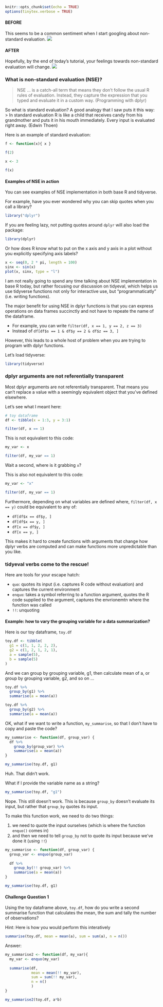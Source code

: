 ```r
knitr::opts_chunk$set(echo = TRUE)
options(tinytex.verbose = TRUE)
```

#### BEFORE
This seems to be a common sentiment when I start googling about non-standard evaluation.
![](figures/I_hate_NSE.png)

#### AFTER
Hopefully, by the end of today's tutorial, your feelings towards non-standard evaluation will change.
![](figures/Oprah.jpg)

### What is non-standard evaluation (NSE)?
> NSE ... is a catch-all term that means they don't follow the usual R rules of evaluation. Instead, they capture the expression that you typed and evaluate it in a custom way. (Programming with dplyr)

So what is standard evaluation? A good analogy that I saw puts it this way: 
> In standard evaluation R is like a child that receives candy from his grandmother and puts it in his mouth immediately. Every input is evaluated right away. (Edwin Thoen)

Here is an example of standard evaluation:
```r
f <- function(x){ x }

f(2)

x <- 3

f(x)
```


#### Examples of NSE in action
You can see examples of NSE implementation in both base R and tidyverse.

For example, have you ever wondered why you can skip quotes when you call a library?
```r
library("dplyr")
```
If you are feeling lazy, not putting quotes around `dplyr` will also load the package:
```r
library(dplyr)
```

Or how does R know what to put on the x axis and y axis in a plot without you explicitly specifying axis labels? 
```r
x <- seq(0, 2 * pi, length = 100)
sinx <- sin(x)
plot(x, sinx, type = "l")
```


I am not really going to spend any time talking about NSE implementation in base R today, but rather focusing our discussion on tidyeval, which helps us use tidyverse functions not only for interactive use, but "programmaticatly" (i.e. writing functions).

The major benefit for using NSE in dplyr functions is that you can express operations on data frames succinctly and not have to repeate the name of the dataframe.

* For example, you can write `filter(df, x == 1, y == 2, z == 3)`
* Instead of `df[df$s == 1 & df$y == 2 & df$z == 3, ]`

However, this leads to a whole host of problem when you are trying to program with dplyr functions. 



Let's load tidyverse:
```r
library(tidyverse)
```


### dplyr arguments are not referentially transparent
Most dplyr arguments are not referentially transparent. That means you can’t replace a value with a seemingly equivalent object that you’ve defined elsewhere.

Let's see what I meant here:
```r
# toy dataframe
df <- tibble(x = 1:3, y = 3:1)

filter(df, x == 1)
```

This is not equivalent to this code: 
```r
my_var <- x

filter(df, my_var == 1)
```
Wait a second, where is it grabbing `x`? 

This is also not equivalent to this code:
```r
my_var <- "x"

filter(df, my_var == 1)
```

Furthermore, depending on what variables are defined where, `filter(df, x == y)` could be equivalent to any of:

* `df[df$x == df$y, ]`
* `df[df$x == y, ]`
* `df[x == df$y, ]`
* `df[x == y, ]`
 
This makes it hard to create functions with arguments that change how dplyr verbs are computed and can make functions more unpredictable than you like.


### tidyeval verbs come to the rescue!
Here are tools for your escape hatch:

* `quo`: quotes its input (i.e. captures R code without evaluation) and captures the current environment
* `enquo`: takes a symbol referring to a function argument, quotes the R code supplied to the argument, captures the envrionemtn where the function was called
* `!!`: unquoting

#### Example: how to vary the grouping variable for a data summarization?
Here is our toy dataframe, `toy.df`
```r
toy.df <- tibble(
  g1 = c(1, 1, 2, 2, 2),
  g2 = c(1, 2, 1, 2, 1),
  a = sample(5),
  b = sample(5)
)
```

And we can group by grouping variable, g1, then calculate mean of a, or group by grouping variable, g2, and so on ...
```r
toy.df %>% 
  group_by(g1) %>% 
  summarise(a = mean(a))

toy.df %>% 
  group_by(g2) %>% 
  summarise(a = mean(a))
```

OK, what if we want to write a function, `my_summarise`, so that I don't have to copy and paste the code?
```r
my_summarise <- function(df, group_var) {
  df %>%
    group_by(group_var) %>%
    summarise(a = mean(a))
}

my_summarise(toy.df, g1)
```
Huh. That didn't work.

What if I provide the variable name as a string?
```r
my_summarise(toy.df, "g1")
```

Nope. This still doesn't work. 
This is because `group_by` doesn't evaluate its input, but rather that `group_by` quotes its input. 

To make this function work, we need to do two things:

(1) we need to quote the input ourselves (which is where the function `enquo()` comes in)
(2) and then we need to tell `group_by` not to quote its input because we've done it (using `!!`)

```r
my_summarise <- function(df, group_var) {
  group_var <- enquo(group_var)
  
  df %>%
    group_by(!! group_var) %>%
    summarise(a = mean(a))
}

my_summarise(toy.df, g1)
```

#### Challenge Question 1
Using the toy dataframe above, `toy.df`, how do you write a second summarise function that calculates the mean, the sum and tally the number of observations?

Hint: Here is how you would perform this interatively
```r
summarise(toy.df, mean = mean(a), sum = sum(a), n = n())
```

Answer:
```r
my_summarise2 <- function(df, my_var){
  my_var <- enquo(my_var)
  
  summarise(df,
            mean = mean(!! my_var),
            sum = sum(!! my_var),
            n = n()
            )
}

my_summarise2(toy.df, a*b)
```

